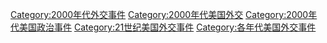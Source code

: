 [[Category:2000年代外交事件|Category:2000年代外交事件]]
[[Category:2000年代美国外交|Category:2000年代美国外交]]
[[Category:2000年代美国政治事件|Category:2000年代美国政治事件]]
[[Category:21世纪美国外交事件|Category:21世纪美国外交事件]]
[[Category:各年代美国外交事件|Category:各年代美国外交事件]]